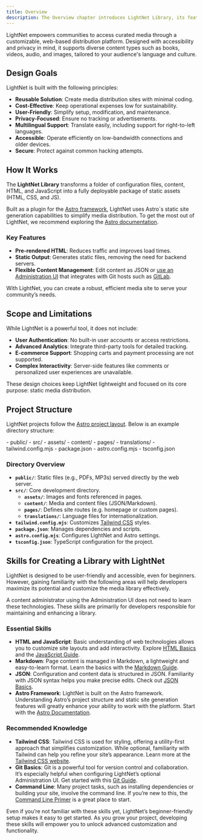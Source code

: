 ```yaml
---
title: Overview
description: The Overview chapter introduces LightNet Library, its features, limitations, and setup using the Astro framework.
---
```




LightNet empowers communities to access curated media through a customizable, web-based distribution platform. Designed with accessibility and privacy in mind, it supports diverse content types such as books, videos, audio, and images, tailored to your audience's language and culture.

## Design Goals

LightNet is built with the following principles:

- **Reusable Solution**: Create media distribution sites with minimal coding.
- **Cost-Effective**: Keep operational expenses low for sustainability.
- **User-Friendly**: Simplify setup, modification, and maintenance.
- **Privacy-Focused**: Ensure no tracking or advertisements.
- **Multilingual Support**: Translate easily, including support for right-to-left languages.
- **Accessible**: Operate efficiently on low-bandwidth connections and older devices.
- **Secure**: Protect against common hacking attempts.

## How It Works

The **LightNet Library** transforms a folder of configuration files, content, HTML, and JavaScript into a fully deployable package of static assets (HTML, CSS, and JS).

Built as a plugin for the [Astro framework](https://astro.build), LightNet uses Astro´s static site generation capabilities to simplify media distribution. To get the most out of LightNet, we recommend exploring the [Astro documentation](https://docs.astro.build/en/getting-started/).

### Key Features

- **Pre-rendered HTML**: Reduces traffic and improves load times.
- **Static Output**: Generates static files, removing the need for backend servers.
- **Flexible Content Management**: Edit content as JSON or [use an Administration UI](/content/admin-ui) that integrates with Git hosts such as [GitLab](https://gitlab.com).

With LightNet, you can create a robust, efficient media site to serve your community’s needs.

## Scope and Limitations

While LightNet is a powerful tool, it does not include:

- **User Authentication**: No built-in user accounts or access restrictions.
- **Advanced Analytics**: Integrate third-party tools for detailed tracking.
- **E-commerce Support**: Shopping carts and payment processing are not supported.
- **Complex Interactivity**: Server-side features like comments or personalized user experiences are unavailable.

These design choices keep LightNet lightweight and focused on its core purpose: static media distribution.

## Project Structure

LightNet projects follow the [Astro project layout](https://docs.astro.build/en/basics/project-structure/). Below is an example directory structure:

<FileTree>
- public/
- src/
  - assets/
  - content/
  - pages/
  - translations/
- tailwind.config.mjs
- package.json
- astro.config.mjs
- tsconfig.json
</FileTree>

### Directory Overview

- **`public/`**: Static files (e.g., PDFs, MP3s) served directly by the web server.
- **`src/`**: Core development directory.
  - **`assets/`**: Images and fonts referenced in pages.
  - **`content/`**: Media and content files (JSON/Markdown).
  - **`pages/`**: Defines site routes (e.g. homepage or custom pages).
  - **`translations/`**: Language files for internationalization.
- **`tailwind.config.mjs`**: Customizes [Tailwind CSS](https://tailwindcss.com/) styles.
- **`package.json`**: Manages dependencies and scripts.
- **`astro.config.mjs`**: Configures LightNet and Astro settings.
- **`tsconfig.json`**: TypeScript configuration for the project.



## Skills for Creating a Library with LightNet

LightNet is designed to be user-friendly and accessible, even for beginners. However, gaining familiarity with the following areas will help developers maximize its potential and customize the media library effectively.

<Aside>
A content administrator using the Administration UI does not need to learn these technologies. These skills are primarily for developers responsible for maintaining and enhancing a library.
</Aside>

### Essential Skills

- **HTML and JavaScript**: Basic understanding of web technologies allows you to customize site layouts and add interactivity. Explore [HTML Basics](https://developer.mozilla.org/en-US/docs/Learn/Getting_started_with_the_web/HTML_basics) and the [JavaScript Guide](https://developer.mozilla.org/en-US/docs/Web/JavaScript/Guide).
- **Markdown**: Page content is managed in Markdown, a lightweight and easy-to-learn format. Learn the basics with the [Markdown Guide](https://www.markdownguide.org/).
- **JSON**: Configuration and content data is structured in JSON. Familiarity with JSON syntax helps you make precise edits. Check out [JSON Basics](https://learnxinyminutes.com/json/).
- **Astro Framework**: LightNet is built on the Astro framework. Understanding Astro’s project structure and static site generation features will greatly enhance your ability to work with the platform. Start with the [Astro Documentation](https://docs.astro.build/en/getting-started/).

### Recommended Knowledge

- **Tailwind CSS**: Tailwind CSS is used for styling, offering a utility-first approach that simplifies customization. While optional, familiarity with Tailwind can help you refine your site’s appearance. Learn more at the [Tailwind CSS website](https://tailwindcss.com/).
- **Git Basics**: Git is a powerful tool for version control and collaboration. It’s especially helpful when configuring LightNet’s optional Administration UI. Get started with this [Git Guide](https://www.baeldung.com/ops/git-guide).
- **Command Line**: Many project tasks, such as installing dependencies or building your site, involve the command line. If you’re new to this, the [Command Line Primer](https://developer.mozilla.org/en-US/docs/Learn/Tools_and_testing/Understanding_client-side_tools/Command_line) is a great place to start.

Even if you’re not familiar with these skills yet, LightNet’s beginner-friendly setup makes it easy to get started. As you grow your project, developing these skills will empower you to unlock advanced customization and functionality.
